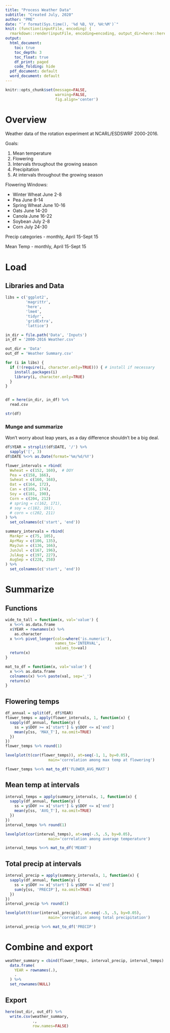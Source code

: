 ```yaml
---
title: "Process Weather Data"
subtitle: "Created July, 2020"
author: "PME"
date: "`r format(Sys.time(), '%d %B, %Y, %H:%M')`"
knit: (function(inputFile, encoding) {
  rmarkdown::render(inputFile, encoding=encoding, output_dir=here::here('Results'))})
output:
  html_document:
    toc: true
    toc_depth: 3
    toc_float: true
    df_print: paged
    code_folding: hide
  pdf_document: default
  word_document: default
---
```


```r
knitr::opts_chunk$set(message=FALSE, 
                      warning=FALSE,
					  fig.align='center')
```

# Overview

Weather data of the rotation experiment at NCARL/ESDSWRF 2000-2016.

Goals:

1. Mean temperature
  1. Flowering
  2. Intervals throughout the growing season
2. Precipitation
  1. At intervals throughout the growing season

Flowering Windows:

- Winter Wheat	June 2-8
- Pea	June 8-14
- Spring Wheat	June 10-16
- Oats	June 14-20
- Canola	June 16-22
- Soybean	July 2-8
- Corn	July 24-30

Precip categories - monthly, April 15-Sept 15

Mean Temp - monthly, April 15-Sept 15


# Load
## Libraries and Data
```r
libs = c('ggplot2', 
         'magrittr', 
         'here', 
         'lme4', 
         'tidyr', 
         'gridExtra',
         'lattice')

in_dir = file.path('Data', 'Inputs')
in_df = '2000-2016 Weather.csv'

out_dir = 'Data'
out_df = 'Weather Summary.csv'
```


```r
for (i in libs) {
  if (!(require(i, character.only=TRUE))) { # install if necessary
    install.packages(i)
    library(i, character.only=TRUE)
  }
}


df = here(in_dir, in_df) %>% 
  read.csv

str(df)
```

### Munge and summarize
Won't worry about leap years, as a day difference shouldn't be a big deal. 
```r
df$YEAR = strsplit(df$DATE, '/') %>% 
  sapply('[', 3)
df$DATE %<>% as.Date(format='%m/%d/%Y')

flower_intervals = rbind(
  Wwheat = c(152, 160),  # DOY
  Pea = c(158, 166),
  Swheat = c(160, 168),
  Oat = c(164, 172),
  Can = c(166, 174),
  Soy = c(181, 190),
  Corn = c(204, 212)
  # spring = c(162, 171),
  # soy = c(182, 191),
  # corn = c(202, 211)
) %>%
  set_colnames(c('start', 'end'))

summary_intervals = rbind(
  MarApr = c(75, 105),
  AprMay = c(106, 135),
  MayJun = c(136, 166),
  JunJul = c(167, 196),
  JulAug = c(197, 227),
  AugSep = c(228, 258)
) %>% 
  set_colnames(c('start', 'end'))

```

# Summarize
## Functions
```r
wide_to_tall = function(x, val='value') {
  x %<>% as.data.frame
  x$YEAR = rownames(x) %>% 
    as.character
  x %<>% pivot_longer(cols=where('is.numeric'),
                      names_to='INTERVAL',
                      values_to=val)
  return(x)
}

mat_to_df = function(x, val='value') {
  x %<>% as.data.frame
  colnames(x) %<>% paste(val, sep='_')
  return(x)
}
```

## Flowering temps
```r
df_annual = split(df, df$YEAR)
flower_temps = apply(flower_intervals, 1, function(x) {
  sapply(df_annual, function(y) {
    ss = y$DOY >= x['start'] & y$DOY <= x['end']
    mean(y[ss, 'MAX_T'], na.omit=TRUE)
  })
})
flower_temps %>% round(1)
```


```r
levelplot(t(cor(flower_temps)), at=seq(-1, 1, by=0.05),
                   main='correlation among max temp at flowering')
```

```r
flower_temps %<>% mat_to_df('FLOWER_AVG_MAXT')
```


## Mean temp at intervals
```r
interval_temps = apply(summary_intervals, 1, function(x) {
  sapply(df_annual, function(y) {
    ss = y$DOY >= x['start'] & y$DOY <= x['end']
    mean(y[ss, 'AVG_T'], na.omit=TRUE)
  })
})
interval_temps %>% round(1)
```

```r
levelplot(cor(interval_temps), at=seq(-.5, .5, by=0.05),
                   main='correlation among average temperature')
```

```r
interval_temps %<>% mat_to_df('MEANT')
```


## Total precip at intervals
```r
interval_precip = apply(summary_intervals, 1, function(x) {
  sapply(df_annual, function(y) {
    ss = y$DOY >= x['start'] & y$DOY <= x['end']
    sum(y[ss, 'PRECIP'], na.omit=TRUE)
  })
})
interval_precip %>% round(1)
```

```r
levelplot(t(cor(interval_precip)), at=seq(-.5, .5, by=0.05),
                   main='correlation among total precipitation')
```

```r
interval_precip %<>% mat_to_df('PRECIP')
```

# Combine and export
```r
weather_summary = cbind(flower_temps, interval_precip, interval_temps) %>% 
  data.frame(
    YEAR = rownames(.),
    .
  ) %>% 
  set_rownames(NULL)
```

## Export
```r
here(out_dir, out_df) %>% 
  write.csv(weather_summary, 
            .,
            row.names=FALSE)
```
